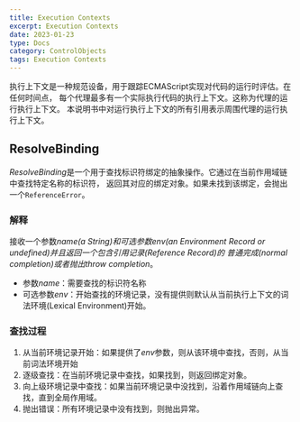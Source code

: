 ```yaml
---
title: Execution Contexts
excerpt: Execution Contexts
date: 2023-01-23
type: Docs
category: ControlObjects
tags: Execution Contexts
---
```


执行上下文是一种规范设备，用于跟踪ECMAScript实现对代码的运行时评估。在任何时间点，
每个代理最多有一个实际执行代码的执行上下文。这称为代理的运行执行上下文。
本说明书中对运行执行上下文的所有引用表示周围代理的运行执行上下文。




## ResolveBinding

*ResolveBinding*是一个用于查找标识符绑定的抽象操作。它通过在当前作用域链中查找特定名称的标识符，
返回其对应的绑定对象。如果未找到该绑定，会抛出一个`ReferenceError`。

### 解释

接收一个参数*name(a String)*和可选参数*env(an Environment Record or undefined)*并且返回一个包含引用记录(*Reference Record*)的
普通完成(*normal completion*)或者抛出*throw completion*。

- 参数*name*：需要查找的标识符名称
- 可选参数*env*：开始查找的环境记录，没有提供则默认从当前执行上下文的词法环境(Lexical Environment)开始。

### 查找过程

1. 从当前环境记录开始：如果提供了*env*参数，则从该环境中查找，否则，从当前词法环境开始
2. 逐级查找：在当前环境记录中查找，如果找到，则返回绑定对象。
3. 向上级环境记录中查找：如果当前环境记录中没找到，沿着作用域链向上查找，直到全局作用域。
4. 抛出错误：所有环境记录中没有找到，则抛出异常。

